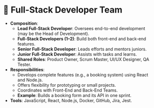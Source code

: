 # 🥞 Full-Stack Developer Team
- **Composition**:
  - **Lead Full-Stack Developer**: Oversees end-to-end development (may be the Head of Development).
  - **Full-Stack Developers (1–2)**: Build both front-end and back-end features.
  - **Senior Full-Stack Developer**: Leads efforts and mentors juniors.
  - **Junior Full-Stack Developer**: Assists with tasks and learns.
  - **Shared Roles**: Product Owner, Scrum Master, UI/UX Designer, QA Tester.
- **Responsibilities**:
  - Develops complete features (e.g., a booking system) using React and Node.js.
  - Offers flexibility for prototyping or small projects.
  - Coordinates with Front-End and Back-End Teams.
  - **Example**: Builds a booking form and its API in one sprint.
- **Tools**: JavaScript, React, Node.js, Docker, GitHub, Jira, Jest.